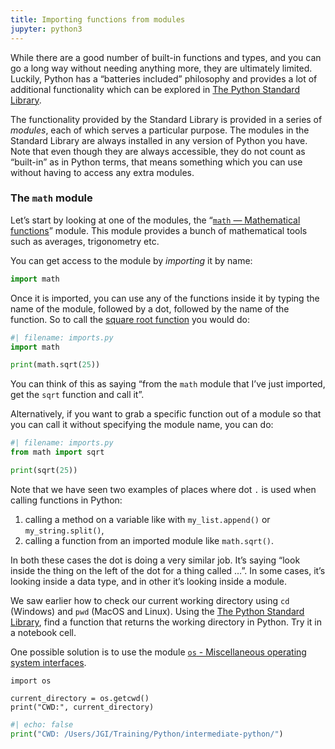 ```yaml
---
title: Importing functions from modules
jupyter: python3
---
```




While there are a good number of built-in functions and types, and you can go a long way without needing anything more, they are ultimately limited. Luckily, Python has a "batteries included" philosophy and provides a lot of additional functionality which can be explored in [The Python Standard Library](https://docs.python.org/3/library/).

The functionality provided by the Standard Library is provided in a series of *modules*, each of which serves a particular purpose. The modules in the Standard Library are always installed in any version of Python you have. Note that even though they are always accessible, they do not count as "built-in" as in Python terms, that means something which you can use without having to access any extra modules.

### The `math` module

Let's start by looking at one of the modules, the "[`math` — Mathematical functions](https://docs.python.org/3/library/math.html)" module. This module provides a bunch of mathematical tools such as averages, trigonometry etc.

You can get access to the module by *importing* it by name:

```python
import math
```

Once it is imported, you can use any of the functions inside it by typing the name of the module, followed by a dot, followed by the name of the function. So to call the [square root function](https://docs.python.org/3/library/math.html#math.sqrt) you would do:

```python
#| filename: imports.py
import math

print(math.sqrt(25))
```

You can think of this as saying "from the `math` module that I've just imported, get the `sqrt` function and call it".

Alternatively, if you want to grab a specific function out of a module so that you can call it without specifying the module name, you can do:

```python
#| filename: imports.py
from math import sqrt

print(sqrt(25))
```


Note that we have seen two examples of places where dot `.` is used when calling functions in Python:

1. calling a method on a variable like with `my_list.append()` or `my_string.split()`,
2. calling a function from an imported module like `math.sqrt()`.

In both these cases the dot is doing a very similar job. It's saying "look inside the thing on the left of the dot for a thing called ...". In some cases, it's looking inside a data type, and in other it's looking inside a module.

::: {#exercise1 .callout-note title="Exercise" icon=false} 

We saw earlier how to check our current working directory using `cd` (Windows) and `pwd` (MacOS and Linux). Using the [The Python Standard Library](https://docs.python.org/3/library/), find a function that returns the working directory in Python. Try it in a notebook cell.

:::

::: {#answer3 .callout-caution icon=false title='Answer' collapse="true"}

One possible solution is to use the module [`os` - Miscellaneous operating system interfaces](https://docs.python.org/3/library/os.html).

```.python
import os

current_directory = os.getcwd()
print("CWD:", current_directory)
```
```python
#| echo: false
print("CWD: /Users/JGI/Training/Python/intermediate-python/")
```

:::
